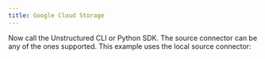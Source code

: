 ```yaml
---
title: Google Cloud Storage
---
```



<NewDocument />


<SharedContentGoogleCloudStorage/>
<SharedAPIKeyURL/>

Now call the Unstructured CLI or Python SDK. The source connector can be any of the ones supported. This example uses the local source connector:


<CodeGroup>
  <GoogleCloudStorageAPISh />
  <GoogleCloudStorageAPIPyV2 />
  <GoogleCloudStorageAPIPyV1 />
</CodeGroup>
